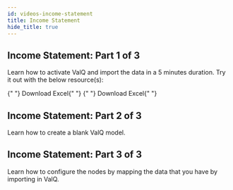 ```yaml
---
id: videos-income-statement
title: Income Statement
hide_title: true
---
```



## Income Statement: Part 1 of 3

Learn how to activate ValQ and import the data in a 5 minutes duration. Try it out with the below resource(s):

<Vimeo
  video="https://player.vimeo.com/video/355285594"
  responsive={true}
  width={640}
  height={480}
/>

<Link to={useBaseUrl("/wp-content/uploads/Income-Statement_Columnar-.xlsx")}>
  {" "}
  Download Excel{" "}
</Link>
<Link to={useBaseUrl("/wp-content/uploads/Schema-of-Income-Statement.xlsx")}>
  {" "}
  Download Excel{" "}
</Link>

## Income Statement: Part 2 of 3

Learn how to create a blank ValQ model.

<Vimeo
  video="https://player.vimeo.com/video/355273503"
  responsive={true}
  width={640}
  height={480}
/>

## Income Statement: Part 3 of 3

Learn how to configure the nodes by mapping the data that you have by importing in ValQ.

<Vimeo
  video="https://player.vimeo.com/video/355274194"
  responsive={true}
  width={640}
  height={480}
/>
